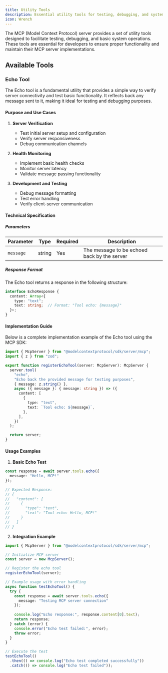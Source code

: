 ```yaml
---
title: Utility Tools
description: Essential utility tools for testing, debugging, and system maintenance
icon: Wrench
---
```


The MCP (Model Context Protocol) server provides a set of utility tools designed to facilitate testing, debugging, and basic system operations. These tools are essential for developers to ensure proper functionality and maintain their MCP server implementations.

## Available Tools

### Echo Tool

The Echo tool is a fundamental utility that provides a simple way to verify server connectivity and test basic functionality. It reflects back any message sent to it, making it ideal for testing and debugging purposes.

#### Purpose and Use Cases

1. **Server Verification**
   - Test initial server setup and configuration
   - Verify server responsiveness
   - Debug communication channels

2. **Health Monitoring**
   - Implement basic health checks
   - Monitor server latency
   - Validate message passing functionality

3. **Development and Testing**
   - Debug message formatting
   - Test error handling
   - Verify client-server communication

#### Technical Specification

##### Parameters

| Parameter | Type | Required | Description |
|-----------|------|----------|-------------|
| `message` | string | Yes | The message to be echoed back by the server |

##### Response Format

The Echo tool returns a response in the following structure:

```typescript
interface EchoResponse {
  content: Array<{
    type: "text";
    text: string;  // Format: "Tool echo: {message}"
  }>;
}
```

#### Implementation Guide

Below is a complete implementation example of the Echo tool using the MCP SDK:

```typescript
import { McpServer } from "@modelcontextprotocol/sdk/server/mcp";
import { z } from "zod";

export function registerEchoTool(server: McpServer): McpServer {
  server.tool(
    "echo",
    "Echo back the provided message for testing purposes",
    { message: z.string() },
    async ({ message }: { message: string }) => ({
      content: [
        {
          type: "text",
          text: `Tool echo: ${message}`,
        },
      ],
    })
  );

  return server;
}
```

#### Usage Examples

1. **Basic Echo Test**
```typescript
const response = await server.tools.echo({
  message: "Hello, MCP!"
});

// Expected Response:
// {
//   "content": [
//     {
//       "type": "text",
//       "text": "Tool echo: Hello, MCP!"
//     }
//   ]
// }
```

2. **Integration Example**
```typescript
import { McpServer } from "@modelcontextprotocol/sdk/server/mcp";

// Initialize MCP server
const server = new McpServer();

// Register the echo tool
registerEchoTool(server);

// Example usage with error handling
async function testEchoTool() {
  try {
    const response = await server.tools.echo({
      message: "Testing MCP server connection"
    });
    
    console.log("Echo response:", response.content[0].text);
    return response;
  } catch (error) {
    console.error("Echo test failed:", error);
    throw error;
  }
}

// Execute the test
testEchoTool()
  .then(() => console.log("Echo test completed successfully"))
  .catch(() => console.log("Echo test failed"));
```